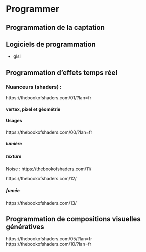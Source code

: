 # Programmer {#programmer}

## Programmation de la captation  {#programmer_grab}



## Logiciels de programmation {#programmer_logiciels}

* glsl


## Programmation d'effets temps réel

### Nuanceurs (shaders) : 
https://thebookofshaders.com/01/?lan=fr

#### vertex, pixel et géométrie 

#### Usages
https://thebookofshaders.com/00/?lan=fr


##### lumière 


##### texture


Noise : https://thebookofshaders.com/11/

https://thebookofshaders.com/12/


##### fumée

https://thebookofshaders.com/13/




## Programmation de compositions visuelles génératives 

https://thebookofshaders.com/05/?lan=fr
https://thebookofshaders.com/10/?lan=fr
